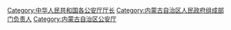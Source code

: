 [[Category:中华人民共和国各公安厅厅长|Category:中华人民共和国各公安厅厅长]]
[[Category:内蒙古自治区人民政府组成部门负责人|Category:内蒙古自治区人民政府组成部门负责人]]
[[Category:内蒙古自治区公安厅|Category:内蒙古自治区公安厅]]